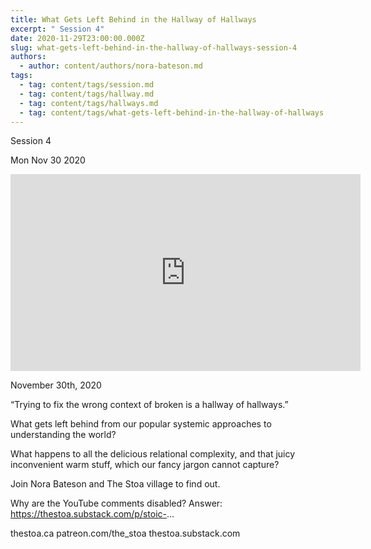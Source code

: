 ```yaml
---
title: What Gets Left Behind in the Hallway of Hallways
excerpt: " Session 4"
date: 2020-11-29T23:00:00.000Z
slug: what-gets-left-behind-in-the-hallway-of-hallways-session-4
authors:
  - author: content/authors/nora-bateson.md
tags:
  - tag: content/tags/session.md
  - tag: content/tags/hallway.md
  - tag: content/tags/hallways.md
  - tag: content/tags/what-gets-left-behind-in-the-hallway-of-hallways.md
---
```




 Session 4

Mon Nov 30 2020

<iframe width="560" height="315" src="https://www.youtube.com/embed/WEJYDwGJtW8" title="What Gets Left Behind in the Hallway of Hallways: Session 4 w/ Nora Bateson" frameborder="0" allow="accelerometer; autoplay; clipboard-write; encrypted-media; gyroscope; picture-in-picture" allowfullscreen ></iframe>

November 30th, 2020

“Trying to fix the wrong context of broken is a hallway of hallways.”

What gets left behind from our popular systemic approaches to understanding the world?

What happens to all the delicious relational complexity, and that juicy inconvenient warm stuff, which our fancy jargon cannot capture?

Join Nora Bateson and The Stoa village to find out.

Why are the YouTube comments disabled? Answer: https://thestoa.substack.com/p/stoic-...

thestoa.ca
patreon.com/the_stoa
thestoa.substack.com


